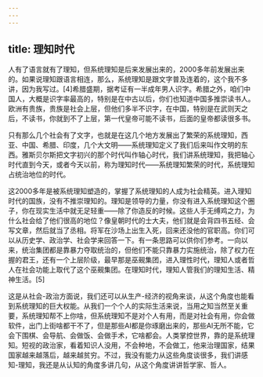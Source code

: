 ```yaml
---
---
---
```

title: 理知时代
---




人有了语言就有了理知，但系统理知是后来发展出来的，2000多年前发展出来的。如果说理知跟语言相连，那么，系统理知是跟文字普及连着的，这个我不多讲，因为我写过。[4]希腊盛期，据考证有一半成年男人识字。希腊之外，咱们中国人，大概是识字率最高的，特别是在中古以后，你们也知道中国多推崇读书人。欧洲有贵族，贵族是社会上层，但他们多半不识字，在中国，特别是在武则天之后，不读书，你就到不了上层，第一代皇帝可能不读书，后面的皇帝都读很多书。

只有那么几个社会有了文字，也就是在这几个地方发展出了繁荣的系统理知，西亚、中国、希腊、印度，几个大文明——系统理知定义了我们后来叫作文明的东西。雅斯贝尔斯把文字初兴的那个时代叫作轴心时代，我们讲系统理知，我把轴心时代直到今天，或者今天以前，称为理知时代——系统理知繁荣的时代，系统理知占统治地位的时代。

这2000多年是被系统理知塑造的，掌握了系统理知的人成为社会精英。进入理知时代的国族，没有不推崇理知的。理知是领导的力量，你没有进入系统理知这个圈子，你在现实生活中就无足轻重——除了你造反的时候。这些人手无缚鸡之力，为什么社会给了他们很高的地位？像皇朝时代的士大夫，他们就是会背四书五经、会写文章，然后就当了丞相。将军在沙场上出生入死，回来还没他的官职高。你们可以从历史学、政治学、社会学来回答一下。有一条思路可以供你们参考。一向以来，统治集团都是靠暴力夺取统治的，但他们不能只靠暴力实施统治，除了权力在握的君王，还有一个上层阶级，最早那是巫觋集团，进入理性时代，理知人或者哲人在社会功能上取代了这个巫觋集团。在理知时代，理知人管我们的理知生活、精神生活。[5]

这是从社会-政治方面说，我们还可以从生产-经济的视角来谈，从这个角度也能看到系统理知的巨大权能。从我们一个个人的实际生活来说，当用之知当然至关重要，系统理知帮不上你啥，但系统理知不是对个人有用，而是对社会有用，你会做软件，出门上街啥都干不了，但是那些AI都是你琢磨出来的，那些AI无所不能，它会下围棋、会导航、会做饭、会做手术，它啥都会。人类掌控世界，靠的是系统理知。短视的政治家，看着知识人没用，不会种地，不会做工，他来治理国家，结果国家越来越落后，越来越贫穷。不过，我没有能力从这些角度谈很多，我们讲感知-理知，我还是从认知的角度多讲几句，从这个角度讲讲哲学家、哲人。